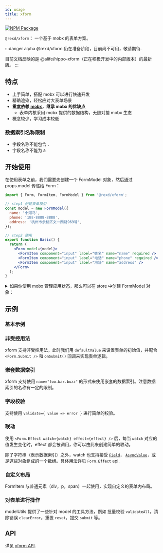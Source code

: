 ```yaml
---
id: usage
title: xform
---
```



[![NPM Package](https://img.shields.io/npm/v/@rexd/xform.svg?style=flat-square)](https://www.npmjs.org/package/@rexd/xform)

`@rexd/xform`： 一个基于 mobx 的表单方案。

:::danger alpha
@rexd/xform 仍在准备阶段，目前尚不可用，敬请期待.

目前文档反映的是 @alife/hippo-xform（正在积极开发中的内部版本）的最新版。
:::

## 特点

- 上手简单，搭配 mobx 可以进行快速开发
- 精确渲染，轻松应对大表单场景
- **重度依赖 [mobx](https://mobx.js.org/)，继承 mobx 的优缺点**
  - 表单内核采用 mobx 提供的数据结构，无缝对接 mobx 生态
- 概念较少，学习成本较低

### 数据索引名称限制

- 字段名称不能包含 `.`
- 字段名称不能为 `&`

## 开始使用

在使用表单之前，我们需要先创建一个 FormModel 对象，然后通过 props.model 传递给 Form：

```jsx
import { Form, FormItem, FormModel } from '@rexd/xform';

// step1 创建表单模型
const model = new FormModel({
  name: '小河马',
  phone: '188-8888-8888',
  address: '杭州市余杭区文一西路969号',
});

// step2 使用
export function Basic() {
  return (
    <Form model={model}>
      <FormItem component="input" label="姓名" name="name" required />
      <FormItem component="input" label="电话" name="phone" required />
      <FormItem component="input" label="地址" name="address" />
    </Form>
  );
}
```

<details>

<summary>如果你使用 mobx 管理应用状态，那么可以在 store 中创建 FormModel 对象：</summary>

```jsx
import { observable, computed, makeObservable } from 'mobx';
import { FormModel } from '@rexd/xform';

class Store {
  @observable
  formModel = new FormModel({
    name: '小河马',
    phone: '188-8888-8888',
    address: '杭州市余杭区文一西路969号',
  });

  @computed
  get formValues() {
    return formModel.values;
  }

  constructor() {
    makeObservable(this);
  }
}
```

</details>

## 示例

### 基本示例

<Story fn={basicExamples.Basic} />

### 非受控用法

xform 支持非受控用法，此时我们用 `defaultValue` 来设置表单的初始值，并配合 `<Form.Submit />` 和 `onSubmit()` 回调来实现表单逻辑。

<Story fn={basicExamples.BasicUncontrolled} />

### 嵌套数据索引

xform 支持使用 `name="foo.bar.buzz"` 的形式来使用嵌套的数据索引。注意数据索引的名称有一定的限制。

<Story fn={basicExamples.NestedField} />

### 字段校验

支持使用 `validate={ value => error }` 进行简单的校验。

<Story fn={basicExamples.Validation} />

### 联动

使用 `<Form.Effect watch={watch} effect={effect} />` 后，每当 `watch` 对应的值发生变化时，effect 都会被调用，你可以由此来创建简单的联动。

除了字符串（表示数据索引）之外，watch 也支持接受 [`Field`](api#field)， [`AsyncValue`](api#asyncvalue)，或是这些对象组成的一个数组。具体用法详见 [`Form.Effect` api](api#formeffect).

<Story fn={basicExamples.BasicEffect} />

### 自定义布局

FormItem 与普通元素（div，p，span）一起使用，实现自定义的表单内布局。

<Story fn={basicExamples.InnerLayout} />

### 对表单进行操作

modelUtils 提供了一些针对 model 的工具方法，例如 批量校验 `validateAll`，清除错误 `clearError`，重置 `reset`，提交 `submit` 等。

<Story fn={basicExamples.WithActions} />

## API

详见 [xform API](api).
